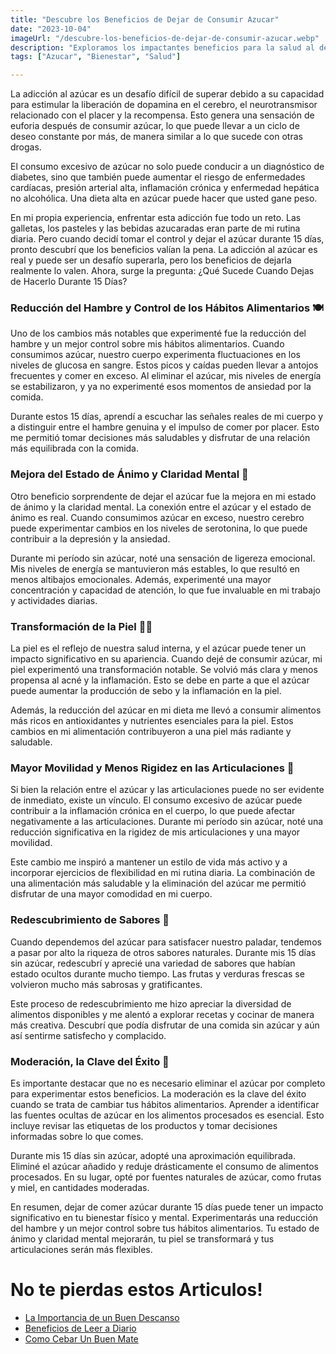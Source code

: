 ```yaml
---
title: "Descubre los Beneficios de Dejar de Consumir Azucar"
date: "2023-10-04"
imageUrl: "/descubre-los-beneficios-de-dejar-de-consumir-azucar.webp"
description: "Exploramos los impactantes beneficios para la salud al dejar de consumir azúcar. Desde la mejora de la energía hasta la reducción del riesgo de enfermedades, descubre cómo liberarte de esta sustancia puede transformar tu bienestar."
tags: ["Azucar", "Bienestar", "Salud"]

---
```


<CustomImage
  src="https://raw.githubusercontent.com/sebiten/posts/main/images/descubre-los-beneficios-de-dejar-de-consumir-azucar.webp"
  alt="Descubre los Beneficios de Dejar de Consumir Azucar"
/>

La adicción al azúcar es un desafío difícil de superar debido a su capacidad para estimular la liberación de dopamina en el cerebro, el neurotransmisor relacionado con el placer y la recompensa. Esto genera una sensación de euforia después de consumir azúcar, lo que puede llevar a un ciclo de deseo constante por más, de manera similar a lo que sucede con otras drogas.

El consumo excesivo de azúcar no solo puede conducir a un diagnóstico de diabetes, sino que también puede aumentar el riesgo de enfermedades cardíacas, presión arterial alta, inflamación crónica y enfermedad hepática no alcohólica. Una dieta alta en azúcar puede hacer que usted gane peso.

En mi propia experiencia, enfrentar esta adicción fue todo un reto. Las galletas, los pasteles y las bebidas azucaradas eran parte de mi rutina diaria. Pero cuando decidí tomar el control y dejar el azúcar durante 15 días, pronto descubrí que los beneficios valían la pena. La adicción al azúcar es real y puede ser un desafío superarla, pero los beneficios de dejarla realmente lo valen. Ahora, surge la pregunta: ¿Qué Sucede Cuando Dejas de Hacerlo Durante 15 Días?

### **Reducción del Hambre y Control de los Hábitos Alimentarios** 🍽️

Uno de los cambios más notables que experimenté fue la reducción del hambre y un mejor control sobre mis hábitos alimentarios. Cuando consumimos azúcar, nuestro cuerpo experimenta fluctuaciones en los niveles de glucosa en sangre. Estos picos y caídas pueden llevar a antojos frecuentes y comer en exceso. Al eliminar el azúcar, mis niveles de energía se estabilizaron, y ya no experimenté esos momentos de ansiedad por la comida.

Durante estos 15 días, aprendí a escuchar las señales reales de mi cuerpo y a distinguir entre el hambre genuina y el impulso de comer por placer. Esto me permitió tomar decisiones más saludables y disfrutar de una relación más equilibrada con la comida.

### **Mejora del Estado de Ánimo y Claridad Mental** 🤩

Otro beneficio sorprendente de dejar el azúcar fue la mejora en mi estado de ánimo y la claridad mental. La conexión entre el azúcar y el estado de ánimo es real. Cuando consumimos azúcar en exceso, nuestro cerebro puede experimentar cambios en los niveles de serotonina, lo que puede contribuir a la depresión y la ansiedad.

Durante mi período sin azúcar, noté una sensación de ligereza emocional. Mis niveles de energía se mantuvieron más estables, lo que resultó en menos altibajos emocionales. Además, experimenté una mayor concentración y capacidad de atención, lo que fue invaluable en mi trabajo y actividades diarias.


### **Transformación de la Piel** 🧖‍♀️

La piel es el reflejo de nuestra salud interna, y el azúcar puede tener un impacto significativo en su apariencia. Cuando dejé de consumir azúcar, mi piel experimentó una transformación notable. Se volvió más clara y menos propensa al acné y la inflamación. Esto se debe en parte a que el azúcar puede aumentar la producción de sebo y la inflamación en la piel.

Además, la reducción del azúcar en mi dieta me llevó a consumir alimentos más ricos en antioxidantes y nutrientes esenciales para la piel. Estos cambios en mi alimentación contribuyeron a una piel más radiante y saludable.

### **Mayor Movilidad y Menos Rigidez en las Articulaciones** 🦵

Si bien la relación entre el azúcar y las articulaciones puede no ser evidente de inmediato, existe un vínculo. El consumo excesivo de azúcar puede contribuir a la inflamación crónica en el cuerpo, lo que puede afectar negativamente a las articulaciones. Durante mi período sin azúcar, noté una reducción significativa en la rigidez de mis articulaciones y una mayor movilidad.

Este cambio me inspiró a mantener un estilo de vida más activo y a incorporar ejercicios de flexibilidad en mi rutina diaria. La combinación de una alimentación más saludable y la eliminación del azúcar me permitió disfrutar de una mayor comodidad en mi cuerpo.

### **Redescubrimiento de Sabores** 👅

Cuando dependemos del azúcar para satisfacer nuestro paladar, tendemos a pasar por alto la riqueza de otros sabores naturales. Durante mis 15 días sin azúcar, redescubrí y aprecié una variedad de sabores que habían estado ocultos durante mucho tiempo. Las frutas y verduras frescas se volvieron mucho más sabrosas y gratificantes.

Este proceso de redescubrimiento me hizo apreciar la diversidad de alimentos disponibles y me alentó a explorar recetas y cocinar de manera más creativa. Descubrí que podía disfrutar de una comida sin azúcar y aún así sentirme satisfecho y complacido.

### **Moderación, la Clave del Éxito** 🍬

Es importante destacar que no es necesario eliminar el azúcar por completo para experimentar estos beneficios. La moderación es la clave del éxito cuando se trata de cambiar tus hábitos alimentarios. Aprender a identificar las fuentes ocultas de azúcar en los alimentos procesados es esencial. Esto incluye revisar las etiquetas de los productos y tomar decisiones informadas sobre lo que comes.

Durante mis 15 días sin azúcar, adopté una aproximación equilibrada. Eliminé el azúcar añadido y reduje drásticamente el consumo de alimentos procesados. En su lugar, opté por fuentes naturales de azúcar, como frutas y miel, en cantidades moderadas.

En resumen, dejar de comer azúcar durante 15 días puede tener un impacto significativo en tu bienestar físico y mental. Experimentarás una reducción del hambre y un mejor control sobre tus hábitos alimentarios. Tu estado de ánimo y claridad mental mejorarán, tu piel se transformará y tus articulaciones serán más flexibles.

# No te pierdas estos Articulos!

- [La Importancia de un Buen Descanso](https://abelardo.blog/posts/importancia-de-descansar-bien)
- [Beneficios de Leer a Diario](https://abelardo.blog/posts/beneficios-de-leer)
- [Como Cebar Un Buen Mate](https://abelardo.blog/posts/como-cebar-un-buen-mate)
